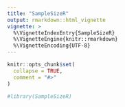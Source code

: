 ---
title: "SampleSizeR"
output: rmarkdown::html_vignette
vignette: >
  %\VignetteIndexEntry{SampleSizeR}
  %\VignetteEngine{knitr::rmarkdown}
  %\VignetteEncoding{UTF-8}
---

```{r, include = FALSE}
knitr::opts_chunk$set(
  collapse = TRUE,
  comment = "#>"
)
```

```{r setup}
#library(SampleSizeR)
```

